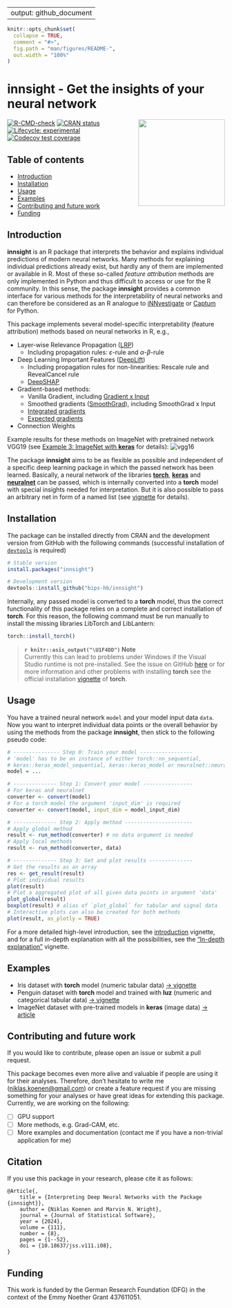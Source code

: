 
---
output: github_document
---

```r
knitr::opts_chunk$set(
  collapse = TRUE,
  comment = "#>",
  fig.path = "man/figures/README-",
  out.width = "100%"
)
```

# **innsight** - Get the insights of your neural network
<a href='https://bips-hb.github.io/innsight/'><img src='man/figures/logo.png' align="right" width="200" /></a>

<!-- badges: start -->
[![R-CMD-check](https://github.com/bips-hb/innsight/actions/workflows/R-CMD-check.yaml/badge.svg)](https://github.com/bips-hb/innsight/actions/workflows/R-CMD-check.yaml)
[![CRAN status](https://www.r-pkg.org/badges/version/innsight)](https://CRAN.R-project.org/package=innsight)
[![Lifecycle: experimental](https://img.shields.io/badge/lifecycle-experimental-orange.svg)](https://lifecycle.r-lib.org/articles/stages.html#experimental)
[![Codecov test coverage](https://codecov.io/gh/bips-hb/innsight/branch/master/graph/badge.svg)](https://app.codecov.io/gh/bips-hb/innsight?branch=master)
<!-- badges: end -->

## Table of contents

* [Introduction](#introduction)
* [Installation](#installation)
* [Usage](#usage)
* [Examples](#examples)
* [Contributing and future work](#contributing-and-future-work)
* [Funding](#funding)

## Introduction

**innsight** is an R package that interprets the behavior and explains individual
predictions of modern neural networks. Many methods for explaining individual
predictions already exist, but hardly any of them are implemented or 
available in R. Most of these so-called *feature attribution* methods are
only implemented in Python and thus difficult to access or use for the 
R community. In this sense, the package **innsight** provides a common interface
for various methods for the interpretability of neural networks and can 
therefore be considered as an R analogue to 
[iNNvestigate](https://github.com/albermax/innvestigate) or 
[Captum](https://captum.ai/) for Python.

This package implements several model-specific 
interpretability (feature attribution) methods based on neural networks in R, e.g., 

* Layer-wise Relevance Propagation ([LRP](https://doi.org/10.1371/journal.pone.0130140))
  * Including propagation rules: $\varepsilon$-rule and $\alpha$-$\beta$-rule
* Deep Learning Important Features ([DeepLift](https://arxiv.org/abs/1704.02685))
  * Including propagation rules for non-linearities: Rescale rule and RevealCancel rule
  * [DeepSHAP](https://proceedings.neurips.cc/paper/2017/hash/8a20a8621978632d76c43dfd28b67767-Abstract.html)
* Gradient-based methods:
  * Vanilla Gradient, including [Gradient x Input](https://www.jmlr.org/papers/v11/baehrens10a.html)
  * Smoothed gradients ([SmoothGrad](https://arxiv.org/abs/1706.03825)), including
  SmoothGrad x Input
  * [Integrated gradients](https://arxiv.org/abs/1703.01365)
  * [Expected gradients](https://doi.org/10.1038/s42256-021-00343-w)
* Connection Weights

Example results for these methods on ImageNet with pretrained network VGG19 (see
[Example 3: ImageNet with
**keras**](https://bips-hb.github.io/innsight/articles/Example_3_imagenet.html)
for details):
![vgg16](https://github.com/bips-hb/innsight/blob/master/man/images/Vgg19_result.png?raw=true)

The package **innsight** aims to be as flexible as possible and independent of a
specific deep learning package in which the passed network has been learned.
Basically, a neural network of the libraries
[**torch**](https://torch.mlverse.org/),
[**keras**](https://tensorflow.rstudio.com/) and
[**neuralnet**](https://CRAN.R-project.org/package=neuralnet) can be passed,
which is internally converted into a **torch** model with special insights
needed for interpretation. But it is also possible to pass an arbitrary net in
form of a named list (see
[vignette](https://bips-hb.github.io/innsight/articles/detailed_overview.html#model-as-named-list)
for details).

## Installation

The package can be installed directly from CRAN and the development version
from GitHub with the following commands (successful 
installation of [`devtools`](https://www.r-project.org/nosvn/pandoc/devtools.html) is required)

```r
# Stable version
install.packages("innsight")

# Development version
devtools::install_github("bips-hb/innsight")
```

Internally, any passed model is converted to a **torch** model, thus the correct 
functionality of this package relies on a complete and correct installation
of **torch**. For this reason, the following command must be run manually to 
install the missing libraries LibTorch and LibLantern:

```r
torch::install_torch()
```

> **`r knitr::asis_output("\U1F4DD")`  Note**  
> Currently this can lead to problems under Windows if the Visual 
Studio runtime is not pre-installed. See the issue on GitHub 
[here](https://github.com/mlverse/torch/issues/246#issuecomment-695097121) or
for more information and other problems with installing **torch** see the official
installation
[vignette](https://CRAN.R-project.org/package=torch/vignettes/installation.html)
of **torch**.

## Usage

You have a trained neural network `model` and your model input data `data`. Now
you want to interpret individual data points or the overall behavior by using
the methods from the package **innsight**, then stick to the following 
pseudo code:

```r
# --------------- Step 0: Train your model -----------------
# 'model' has to be an instance of either torch::nn_sequential, 
# keras::keras_model_sequential, keras::keras_model or neuralnet::neuralnet
model = ...

# -------------- Step 1: Convert your model ----------------
# For keras and neuralnet
converter <- convert(model)
# For a torch model the argument 'input_dim' is required
converter <- convert(model, input_dim = model_input_dim)

# -------------- Step 2: Apply method ----------------------
# Apply global method
result <- run_method(converter) # no data argument is needed
# Apply local methods
result <- run_method(converter, data)

# -------------- Step 3: Get and plot results --------------
# Get the results as an array
res <- get_result(result)
# Plot individual results
plot(result)
# Plot a aggregated plot of all given data points in argument 'data' 
plot_global(result)
boxplot(result) # alias of `plot_global` for tabular and signal data
# Interactive plots can also be created for both methods
plot(result, as_plotly = TRUE)
```

For a more detailed high-level introduction, see the
[introduction](https://bips-hb.github.io/innsight/articles/innsight.html)
vignette, and for a full in-depth explanation with all the possibilities, see
the ["In-depth explanation"](https://bips-hb.github.io/innsight/articles/detailed_overview.html)
vignette.


## Examples

- Iris dataset with **torch** model (numeric tabular data) 
[&#8594; vignette](https://bips-hb.github.io/innsight/articles/Example_1_iris.html)
- Penguin dataset with **torch** model and trained with **luz** (numeric and categorical tabular data)
[&#8594; vignette](https://bips-hb.github.io/innsight/articles/Example_2_penguin.html)
- ImageNet dataset with pre-trained models in **keras** (image data)
[&#8594; article](https://bips-hb.github.io/innsight/articles/Example_3_imagenet.html)


## Contributing and future work

If you would like to contribute, please open an issue or submit a pull request.

This package becomes even more alive and valuable if people are using it for 
their analyses. Therefore, don't hesitate to write me (<niklas.koenen@gmail.com>) 
or create a feature request if you are missing something for your analyses or 
have great ideas for extending this package. Currently, we are working on the following:

- [ ]  GPU support
- [ ]  More methods, e.g. Grad-CAM, etc.
- [ ]  More examples and documentation (contact me if you have a non-trivial
application for me)

## Citation

If you use this package in your research, please cite it as follows:

```{}
@Article{,
    title = {Interpreting Deep Neural Networks with the Package {innsight}},
    author = {Niklas Koenen and Marvin N. Wright},
    journal = {Journal of Statistical Software},
    year = {2024},
    volume = {111},
    number = {8},
    pages = {1--52},
    doi = {10.18637/jss.v111.i08},
}
```


## Funding
This work is funded by the German Research Foundation (DFG) in the context
of the Emmy Noether Grant 437611051.

